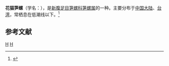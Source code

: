 {{Speciesbox 
| taxon = Terebra felina
| binomial_authority = (Dillwyn, 1817)
}}
'''花猫笋螺'''（学名：''{{lang|la|Terebra felina}}''），是[[新腹足目|新腹足目]][[笋螺科|笋螺科]][[笋螺属|笋螺属]]的一种。主要分布于[[中国大陆|中国大陆]]、[[台湾|台湾]]，常栖息在低潮线以下。<ref>{{cite web|url=http://shell.sinica.edu.tw/chinese/shellbase_detail.php?science_no=1655|title=国际贝库：花猫笋螺|publisher=台湾贝类资料库|accessdate=2009-08-11}}</ref>

== 参考文献 ==
{{reflist|2}}
{{taxonbar}}
[[Category:_1817年描述的动物|H]]
[[Category:笋螺属|H]]